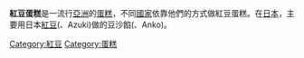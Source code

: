 {{Unreferenced|time=2022-01-14T03:14:19+00:00}}
'''紅豆蛋糕'''是一流行[[亞洲|亞洲]]的[[蛋糕|蛋糕]]，不同[[國家|國家]]依靠他們的方式做紅豆蛋糕。在[[日本|日本]]，主要用日本[[紅豆|紅豆]]({{lang|ja|アズキ}}、Azuki)做的豆沙餡({{lang|ja|餡子}}、Anko)。
{{Dessert-stub}}

[[Category:紅豆|Category:紅豆]]
[[Category:蛋糕|Category:蛋糕]]